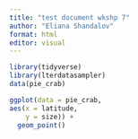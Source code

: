 ```yaml
---
title: "test document wkshp 7"
author: "Eliana Shandalov"
format: html
editor: visual
---
```


```r
library(tidyverse)
library(lterdatasampler)
data(pie_crab)
```

```r
ggplot(data = pie_crab,
aes(x = latitude,
    y = size)) +
  geom_point()
```
